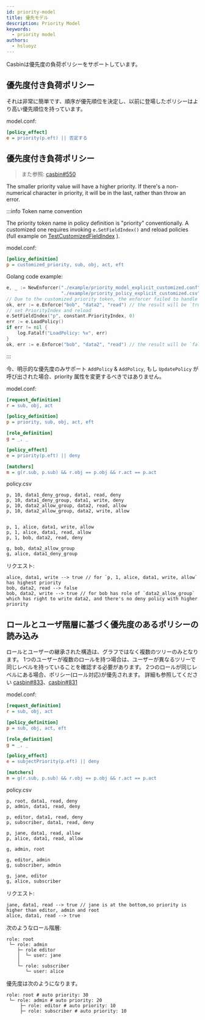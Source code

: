 ```yaml
---
id: priority-model
title: 優先モデル
description: Priority Model
keywords:
  - priority model
authors:
  - hsluoyz
---
```


Casbinは優先度の負荷ポリシーをサポートしています。

## 優先度付き負荷ポリシー

それは非常に簡単です、順序が優先順位を決定し、以前に登場したポリシーはより高い優先順位を持っています。

model.conf:
```ini
[policy_effect]
e = priority(p.eft) || 否定する
```

## 優先度付き負荷ポリシー

> また参照: [casbin#550](https://github.com/casbin/casbin/issues/550)

The smaller priority value will have a higher priority. If there's a non-numerical character in priority, it will be in the last, rather than throw an error.

:::info Token name convention

The priority token name in policy definition is  "priority" conventionally. A customized one requires invoking `e.SetFieldIndex()` and reload policies (full example on [TestCustomizedFieldIndex](https://github.com/casbin/casbin/pull/1044) ).

model.conf:
```ini
[policy_definition]
p = customized_priority, sub, obj, act, eft
```

Golang code example:
```go
e, _ := NewEnforcer("./example/priority_model_explicit_customized.conf",
                    "./example/priority_policy_explicit_customized.csv")
// Due to the customized priority token, the enforcer failed to handle the priority.
ok, err := e.Enforce("bob", "data2", "read") // the result will be `true, nil`
// set PriorityIndex and reload
e.SetFieldIndex("p", constant.PriorityIndex, 0)
err := e.LoadPolicy()
if err != nil {
    log.Fatalf("LoadPolicy: %v", err)
}
ok, err := e.Enforce("bob", "data2", "read") // the result will be `false, nil`
```

:::

今、明示的な優先度のみサポート `AddPolicy` & `AddPolicy`, もし `UpdatePolicy` が呼び出された場合、priority 属性を変更するべきではありません。

model.conf:
```ini
[request_definition]
r = sub, obj, act

[policy_definition]
p = priority, sub, obj, act, eft

[role_definition]
g = _, _

[policy_effect]
e = priority(p.eft) || deny

[matchers]
m = g(r.sub, p.sub) && r.obj == p.obj && r.act == p.act
```

policy.csv
```csv
p, 10, data1_deny_group, data1, read, deny
p, 10, data1_deny_group, data1, write, deny
p, 10, data2_allow_group, data2, read, allow
p, 10, data2_allow_group, data2, write, allow


p, 1, alice, data1, write, allow
p, 1, alice, data1, read, allow
p, 1, bob, data2, read, deny

g, bob, data2_allow_group
g, alice, data1_deny_group
```

リクエスト:
```
alice, data1, write --> true // for `p, 1, alice, data1, write, allow` has highest priority
bob, data2, read --> false
bob, data2, write --> true // for bob has role of `data2_allow_group` which has right to write data2, and there's no deny policy with higher priority 
```
## ロールとユーザ階層に基づく優先度のあるポリシーの読み込み

ロールとユーザーの継承された構造は、グラフではなく複数のツリーのみとなります。 1つのユーザーが複数のロールを持つ場合は、ユーザーが異なるツリーで同じレベルを持っていることを確認する必要があります。 2つのロールが同じレベルにある場合、ポリシー(ロール対応)が優先されます。 詳細も参照してください [casbin#833](https://github.com/casbin/casbin/pull/833)、[casbin#831](https://github.com/casbin/casbin/issues/831)

model.conf:
```ini
[request_definition]
r = sub, obj, act

[policy_definition]
p = sub, obj, act, eft

[role_definition]
g = _, _

[policy_effect]
e = subjectPriority(p.eft) || deny

[matchers]
m = g(r.sub, p.sub) && r.obj == p.obj && r.act == p.act 
```

policy.csv
```csv
p, root, data1, read, deny
p, admin, data1, read, deny

p, editor, data1, read, deny
p, subscriber, data1, read, deny

p, jane, data1, read, allow
p, alice, data1, read, allow

g, admin, root

g, editor, admin
g, subscriber, admin

g, jane, editor
g, alice, subscriber 
```

リクエスト:
```
jane, data1, read --> true // jane is at the bottom,so priority is higher than editor, admin and root
alice, data1, read --> true
```

 次のようなロール階層:
```
role: root
 └─ role: admin
    ├─ role editor
    │  └─ user: jane
    │
    └─ role: subscriber
       └─ user: alice
```

優先度は次のようになります。

```
role: root # auto priority: 30
 └─ role: admin # auto priority: 20
     ├─ role: editor # auto priority: 10
     ├─ role: subscriber # auto priority: 10
```
